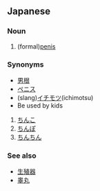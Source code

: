 == Japanese ==

=== Noun ===

#(formal)[[penis]]

=== Synonyms ===

*[[男根]]
*[[ペニス]]
*(slang)[[イチモツ]](ichimotsu)
*Be used by kids
#[[ちんこ]]
#[[ちんぽ]]
#[[ちんちん]]

=== See also ===

*[[生殖器]]
*[[睾丸]]
